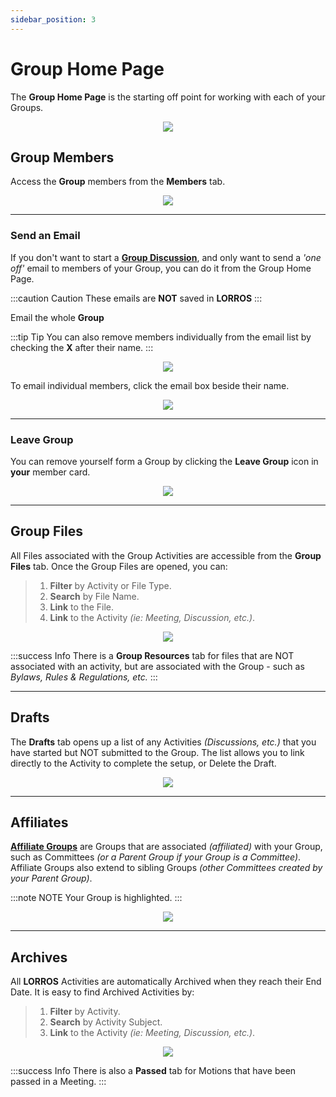 ```yaml
---
sidebar_position: 3
---
```



# Group Home Page

The **Group Home Page** is the starting off point for working with each of your Groups.

<center>
	<img src={useBaseUrl('/img/group actions/groupHomePage-1.png')} />
</center>

## Group Members

Access the **Group** members from the **Members** tab.

<center>
	<img src={useBaseUrl('/img/group actions/groupMembers.gif')} />
</center>

---

### Send an Email

If you don't want to start a [**Group Discussion**](/docs/discussions/starting), and only want to send a _'one off'_ email to members of your Group, you can do it from the Group Home Page.

:::caution Caution
These emails are **NOT** saved in **LORROS**
:::

Email the whole **Group**

:::tip Tip
You can also remove members individually from the email list by checking the **X** after their name.
:::

<center>
	<img src={useBaseUrl('/img/group actions/emailAll.gif')} />
</center>

To email individual members, click the email box beside their name.

<center>
	<img src={useBaseUrl('/img/group actions/emailOne.gif')} />
</center>

---

### Leave Group

You can remove yourself form a Group by clicking the **Leave Group** icon in **your** member card.

<center>
	<img src={useBaseUrl('/img/group actions/resign.gif')} />
</center>

---

## Group Files

All Files associated with the Group Activities are accessible from the **Group Files** tab. Once the Group Files are opened, you can:

> 1. **Filter** by Activity or File Type.
> 1. **Search** by File Name.
> 1. **Link** to the File.
> 1. **Link** to the Activity _(ie: Meeting, Discussion, etc.)_.

<center>
	<img src={useBaseUrl('/img/group actions/groupFiles.gif')} />
</center>

:::success Info
There is a **Group Resources** tab for files that are NOT associated with an activity, but are associated with the Group - such as _Bylaws, Rules & Regulations, etc._
:::

---

## Drafts

The **Drafts** tab opens up a list of any Activities _(Discussions, etc.)_ that you have started but NOT submitted to the Group. The list allows you to link directly to the Activity to complete the setup, or Delete the Draft.

<center>
	<img src={useBaseUrl('/img/group actions/drafts.gif')} />
</center>

---

## Affiliates

[**Affiliate Groups**](../../administration/groups/affiliates) are Groups that are associated _(affiliated)_ with your Group, such as Committees _(or a Parent Group if your Group is a Committee)_. Affiliate Groups also extend to sibling Groups _(other Committees created by your Parent Group)_.

:::note NOTE
Your Group is highlighted.
:::

<center>
	<img src={useBaseUrl('/img/group actions/affiliates.gif')} />
</center>

---

## Archives

All **LORROS** Activities are automatically Archived when they reach their End Date. It is easy to find Archived Activities by:

> 1. **Filter** by Activity.
> 1. **Search** by Activity Subject.
> 1. **Link** to the Activity _(ie: Meeting, Discussion, etc.)_.

<center>
	<img src={useBaseUrl('/img/group actions/archives.gif')} />
</center>

:::success Info
There is also a **Passed** tab for Motions that have been passed in a Meeting.
:::

